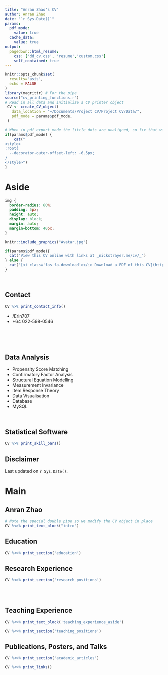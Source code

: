 ```yaml
---
title: "Anran Zhao's CV"
author: Anran Zhao
date: "`r Sys.Date()`"
params:
  pdf_mode:
    value: true
  cache_data:
    value: true
output:
  pagedown::html_resume:
    css: ['dd_cv.css', 'resume','custom.css']
    self_contained: true
---
```

```r
knitr::opts_chunk$set(
  results='asis', 
  echo = FALSE
)
library(magrittr) # For the pipe
source("cv_printing_functions.r")
# Read in all data and initialize a CV printer object
 CV <- create_CV_object(
   data_location = "~/Documents/Project CV/Project CV/Data/",  
   pdf_mode = params$pdf_mode,
 )

```


```r
# When in pdf export mode the little dots are unaligned, so fix that with some conditional CSS.
if(params$pdf_mode) {
    cat("
<style>
:root{
  --decorator-outer-offset-left: -6.5px;
}
</style>")
}
```


Aside
================================================================================




```css
img {
  border-radius: 60%;
  padding: 5px;
  height: auto;
  display: block;
  margin: auto;
  margin-bottom: 40px;
}
```

```r
knitr::include_graphics("Avatar.jpg")
```



```r
if(params$pdf_mode){
  cat("View this CV online with links at _nickstrayer.me/cv/_")
} else {
  cat("[<i class='fas fa-download'></i> Download a PDF of this CV](https://github.com/nstrayer/cv/raw/master/strayer_cv.pdf)")
}
```


\

Contact {#contact}
--------------------------------------------------------------------------------

```r
CV %>% print_contact_info()
```
- <i class="fa fa-github"></i> /Erin707
- <i class="fa fa-phone"></i> +64 022-598-0546

\
\
\

Data Analysis {#skills}
--------------------------------------------------------------------------------

  - Propensity Score Matching 
  - Confirmatory Factor Analysis
  - Structural Equation Modelling
  - Measurement Invariance
  - Item Response Theory
  - Data Visualisation
  - Database
  - MySQL

\



Statistical Software {#skills}
--------------------------------------------------------------------------------

```r
CV %>% print_skill_bars()
```



Disclaimer {#disclaimer}
--------------------------------------------------------------------------------


Last updated on `r Sys.Date()`.



Main
================================================================================

Anran Zhao {#title}
--------------------------------------------------------------------------------

```r
# Note the special double pipe so we modify the CV object in place
CV %<>% print_text_block("intro") 
```



Education {data-icon=graduation-cap data-concise=true}
--------------------------------------------------------------------------------

```r
CV %<>% print_section('education')
```


Research Experience {data-icon=laptop}
--------------------------------------------------------------------------------

```r
CV %<>% print_section('research_positions')
```


<!-- These breaks just force a new page so section doesnt get cut off -->
<br>
<br>

Teaching Experience {data-icon=chalkboard-teacher}
--------------------------------------------------------------------------------

::: aside
```r
CV %<>% print_text_block('teaching_experience_aside')
```
:::

```r
CV %<>% print_section('teaching_positions')
```





Publications, Posters, and Talks {data-icon=book}
--------------------------------------------------------------------------------

```r
CV %<>% print_section('academic_articles')
```



```r
CV %<>% print_links()
```